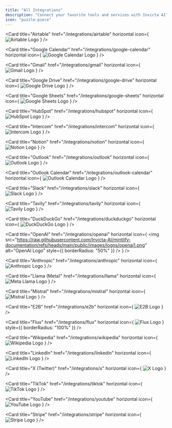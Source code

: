 ```yaml
---
title: "All Integrations"
description: "Connect your favorite tools and services with Invicta AI"
icon: "puzzle-piece"
---
```


<CardGroup cols={2}>

<Card
  title="Airtable"
  href="/integrations/airtable"
  horizontal
  icon={
    <img
      src="https://raw.githubusercontent.com/Invicta-AI/mintlify-documentation/refs/heads/main/public/images/logos/airtable.png"
      alt="Airtable Logo"
    />
  }
/>

<Card
  title="Google Calendar"
  href="/integrations/google-calendar"
  horizontal
  icon={
    <img
      src="https://raw.githubusercontent.com/Invicta-AI/mintlify-documentation/refs/heads/main/public/images/logos/google-calendar.png"
      alt="Google Calendar Logo"
    />
  }
/>

<Card
  title="Gmail"
  href="/integrations/gmail"
  horizontal
  icon={
    <img
      src="https://raw.githubusercontent.com/Invicta-AI/mintlify-documentation/refs/heads/main/public/images/logos/gmail.png"
      alt="Gmail Logo"
    />
  }
/>

<Card
  title="Google Drive"
  href="/integrations/google-drive"
  horizontal
  icon={
    <img
      src="https://raw.githubusercontent.com/Invicta-AI/mintlify-documentation/refs/heads/main/public/images/logos/google-drive.png"
      alt="Google Drive Logo"
    />
  }
/>

<Card
  title="Google Sheets"
  href="/integrations/google-sheets"
  horizontal
  icon={
    <img
      src="https://raw.githubusercontent.com/Invicta-AI/mintlify-documentation/refs/heads/main/public/images/logos/google-sheets.png"
      alt="Google Sheets Logo"
    />
  }
/>

<Card
  title="HubSpot"
  href="/integrations/hubspot"
  horizontal
  icon={
    <img
      src="https://raw.githubusercontent.com/Invicta-AI/mintlify-documentation/refs/heads/main/public/images/logos/hubspot.png"
      alt="HubSpot Logo"
    />
  }
/>

<Card
  title="Intercom"
  href="/integrations/intercom"
  horizontal
  icon={
    <img
      src="https://raw.githubusercontent.com/Invicta-AI/mintlify-documentation/refs/heads/main/public/images/logos/intercom.png"
      alt="Intercom Logo"
    />
  }
/>

<Card
  title="Notion"
  href="/integrations/notion"
  horizontal
  icon={
    <img
      src="https://raw.githubusercontent.com/Invicta-AI/mintlify-documentation/refs/heads/main/public/images/logos/notion.png"
      alt="Notion Logo"
    />
  }
/>

<Card
  title="Outlook"
  href="/integrations/outlook"
  horizontal
  icon={
    <img
      src="https://raw.githubusercontent.com/Invicta-AI/mintlify-documentation/refs/heads/main/public/images/logos/outlook.png"
      alt="Outlook Logo"
    />
  }
/>

<Card
  title="Outlook Calendar"
  href="/integrations/outlook-calendar"
  horizontal
  icon={
    <img
      src="https://raw.githubusercontent.com/Invicta-AI/mintlify-documentation/refs/heads/main/public/images/logos/outlook-calendar.png"
      alt="Outlook Calendar Logo"
    />
  }
/>

<Card
  title="Slack"
  href="/integrations/slack"
  horizontal
  icon={
    <img
      src="https://raw.githubusercontent.com/Invicta-AI/mintlify-documentation/refs/heads/main/public/images/logos/slack.png"
      alt="Slack Logo"
    />
  }
/>

<Card
  title="Tavily"
  href="/integrations/tavily"
  horizontal
  icon={
    <img
      src="https://raw.githubusercontent.com/Invicta-AI/mintlify-documentation/refs/heads/main/public/images/logos/tavily.png"
      alt="Tavily Logo"
    />
  }
/>

<Card
  title="DuckDuckGo"
  href="/integrations/duckduckgo"
  horizontal
  icon={
    <img
      src="https://raw.githubusercontent.com/Invicta-AI/mintlify-documentation/refs/heads/main/public/images/logos/duckduckgo.png"
      alt="DuckDuckGo Logo"
    />
  }
/>

<Card
  title="OpenAI"
  href="/integrations/openai"
  horizontal
  icon={
    <img
      src="https://raw.githubusercontent.com/Invicta-AI/mintlify-documentation/refs/heads/main/public/images/logos/openai1.png"
      alt="OpenAI Logo"
      style={{ borderRadius: "50%" }}
    />
  }
/>

<Card
  title="Anthropic"
  href="/integrations/anthropic"
  horizontal
  icon={
    <img
      src="https://raw.githubusercontent.com/Invicta-AI/mintlify-documentation/refs/heads/main/public/images/logos/anthropic.png"
      alt="Anthropic Logo"
    />
  }
/>

<Card
  title="Llama (Meta)"
  href="/integrations/llama"
  horizontal
  icon={
    <img
      src="https://raw.githubusercontent.com/Invicta-AI/mintlify-documentation/refs/heads/main/public/images/logos/meta.png"
      alt="Meta Llama Logo"
    />
  }
/>

<Card
  title="Mistral"
  href="/integrations/mistral"
  horizontal
  icon={
    <img
      src="https://raw.githubusercontent.com/Invicta-AI/mintlify-documentation/refs/heads/main/public/images/logos/mistral.png"
      alt="Mistral Logo"
    />
  }
/>

<Card
  title="E2B"
  href="/integrations/e2b"
  horizontal
  icon={
    <img
      src="https://raw.githubusercontent.com/Invicta-AI/mintlify-documentation/refs/heads/main/public/images/logos/e2b.png"
      alt="E2B Logo"
    />
  }
/>

<Card
  title="Flux"
  href="/integrations/flux"
  horizontal
  icon={
    <img
      src="https://raw.githubusercontent.com/Invicta-AI/mintlify-documentation/refs/heads/main/public/images/logos/flux.png"
      alt="Flux Logo"
    />
  }
  style={{ borderRadius: "100%" }}
/>

<Card
  title="Wikipedia"
  href="/integrations/wikipedia"
  horizontal
  icon={
    <img
      src="https://raw.githubusercontent.com/Invicta-AI/mintlify-documentation/refs/heads/main/public/images/logos/wikipedia.png"
      alt="Wikipedia Logo"
    />
  }
/>

<Card
  title="LinkedIn"
  href="/integrations/linkedin"
  horizontal
  icon={
    <img
      src="https://raw.githubusercontent.com/Invicta-AI/mintlify-documentation/refs/heads/main/public/images/logos/linkedin.png"
      alt="LinkedIn Logo"
    />
  }
/>

<Card
  title="X (Twitter)"
  href="/integrations/x"
  horizontal
  icon={
    <img
      src="https://raw.githubusercontent.com/Invicta-AI/mintlify-documentation/refs/heads/main/public/images/logos/x.png"
      alt="X Logo"
    />
  }
/>

<Card
  title="TikTok"
  href="/integrations/tiktok"
  horizontal
  icon={
    <img
      src="https://raw.githubusercontent.com/Invicta-AI/mintlify-documentation/refs/heads/main/public/images/logos/tiktok.webp"
      alt="TikTok Logo"
    />
  }
/>

<Card
  title="YouTube"
  href="/integrations/youtube"
  horizontal
  icon={
    <img
      src="https://raw.githubusercontent.com/Invicta-AI/mintlify-documentation/refs/heads/main/public/images/logos/youtube.png"
      alt="YouTube Logo"
    />
  }
/>

<Card
  title="Stripe"
  href="/integrations/stripe"
  horizontal
  icon={
    <img
      src="https://raw.githubusercontent.com/Invicta-AI/mintlify-documentation/refs/heads/main/public/images/logos/stripe.webp"
      alt="Stripe Logo"
    />
  }
/>

</CardGroup>
